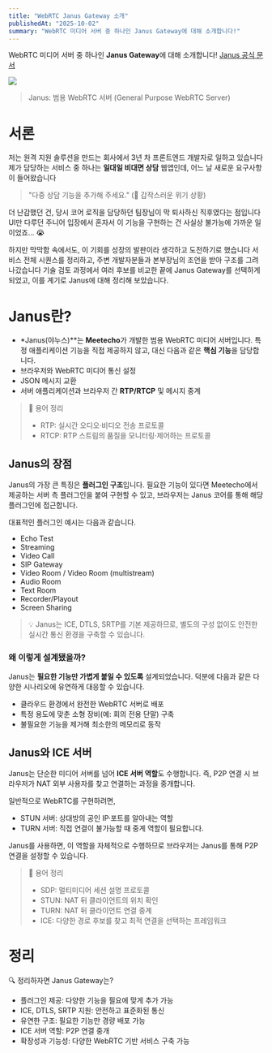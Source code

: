 ```yaml
---
title: "WebRTC Janus Gateway 소개"
publishedAt: "2025-10-02"
summary: "WebRTC 미디어 서버 중 하나인 Janus Gateway에 대해 소개합니다!"
---
```


WebRTC 미디어 서버 중 하나인 **Janus Gateway**에 대해 소개합니다!
[Janus 공식 문서](https://janus.conf.meetecho.com/)

<p>
  <img src="https://raw.githubusercontent.com/chan9yu/blog9yu-content/refs/heads/main/images/janus-gateway-01.png" />
</p>

> Janus: 범용 WebRTC 서버 (General Purpose WebRTC Server)

# 서론

저는 원격 지원 솔루션을 만드는 회사에서 3년 차 프론트엔드 개발자로 일하고 있습니다
제가 담당하는 서비스 중 하나는 **일대일 비대면 상담** 웹앱인데, 어느 날 새로운 요구사항이 들어왔습니다

> "다중 상담 기능을 추가해 주세요."
> (🚨 갑작스러운 위기 상황)

더 난감했던 건, 당시 코어 로직을 담당하던 팀장님이 막 퇴사하신 직후였다는 점입니다
UI만 다루던 주니어 입장에서 혼자서 이 기능을 구현하는 건 사실상 불가능에 가까운 일이었죠... 😭

하지만 막막함 속에서도, 이 기회를 성장의 발판이라 생각하고 도전하기로 했습니다
서비스 전체 시퀀스를 정리하고, 주변 개발자분들과 본부장님의 조언을 받아 구조를 그려 나갔습니다
기술 검토 과정에서 여러 후보를 비교한 끝에 Janus Gateway를 선택하게 되었고, 이를 계기로 Janus에 대해 정리해 보았습니다.

# Janus란?

- *Janus(야누스)**는 **Meetecho**가 개발한 범용 WebRTC 미디어 서버입니다.
특정 애플리케이션 기능을 직접 제공하지 않고, 대신 다음과 같은 **핵심 기능**을 담당합니다.
- 브라우저와 WebRTC 미디어 통신 설정
- JSON 메시지 교환
- 서버 애플리케이션과 브라우저 간 **RTP/RTCP** 및 메시지 중계

> 📖 용어 정리
> 
> - RTP: 실시간 오디오·비디오 전송 프로토콜
> - RTCP: RTP 스트림의 품질을 모니터링·제어하는 프로토콜

## Janus의 장점

Janus의 가장 큰 특징은 **플러그인 구조**입니다.
필요한 기능이 있다면 Meetecho에서 제공하는 서버 측 플러그인을 붙여 구현할 수 있고, 브라우저는 Janus 코어를 통해 해당 플러그인에 접근합니다.

대표적인 플러그인 예시는 다음과 같습니다.

- Echo Test
- Streaming
- Video Call
- SIP Gateway
- Video Room / Video Room (multistream)
- Audio Room
- Text Room
- Recorder/Playout
- Screen Sharing

> 💡 Janus는 ICE, DTLS, SRTP를 기본 제공하므로, 별도의 구성 없이도 안전한 실시간 통신 환경을 구축할 수 있습니다.
> 

### 왜 이렇게 설계됐을까?

Janus는 **필요한 기능만 가볍게 붙일 수 있도록** 설계되었습니다.
덕분에 다음과 같은 다양한 시나리오에 유연하게 대응할 수 있습니다.

- 클라우드 환경에서 완전한 WebRTC 서버로 배포
- 특정 용도에 맞춘 소형 장비(예: 회의 전용 단말) 구축
- 불필요한 기능을 제거해 최소한의 메모리로 동작

## Janus와 ICE 서버

Janus는 단순한 미디어 서버를 넘어 **ICE 서버 역할**도 수행합니다.
즉, P2P 연결 시 브라우저가 NAT 외부 사용자를 찾고 연결하는 과정을 중개합니다.

일반적으로 WebRTC를 구현하려면,

- STUN 서버: 상대방의 공인 IP·포트를 알아내는 역할
- TURN 서버: 직접 연결이 불가능할 때 중계 역할이 필요합니다.

Janus를 사용하면, 이 역할을 자체적으로 수행하므로 브라우저는 Janus를 통해 P2P 연결을 설정할 수 있습니다.

> 📖 용어 정리
> 
> - SDP: 멀티미디어 세션 설명 프로토콜
> - STUN: NAT 뒤 클라이언트의 위치 확인
> - TURN: NAT 뒤 클라이언트 연결 중계
> - ICE: 다양한 경로 후보를 찾고 최적 연결을 선택하는 프레임워크

# 정리

🔍 정리하자면 Janus Gateway는?

- 플러그인 제공: 다양한 기능을 필요에 맞게 추가 가능
- ICE, DTLS, SRTP 지원: 안전하고 표준화된 통신
- 유연한 구조: 필요한 기능만 경량 배포 가능
- ICE 서버 역할: P2P 연결 중개
- 확장성과 기능성: 다양한 WebRTC 기반 서비스 구축 가능
